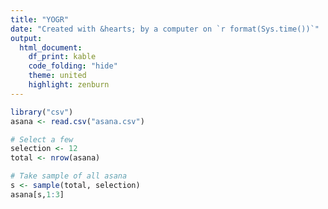 ```yaml
---
title: "YOGR"
date: "Created with &hearts; by a computer on `r format(Sys.time())`"
output:
  html_document:
    df_print: kable
    code_folding: "hide"
    theme: united
    highlight: zenburn
---
```


```r
library("csv")
asana <- read.csv("asana.csv")

# Select a few
selection <- 12
total <- nrow(asana)

# Take sample of all asana
s <- sample(total, selection)
asana[s,1:3]
```
